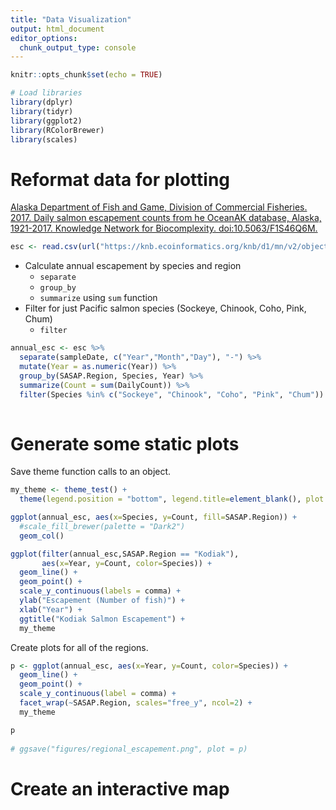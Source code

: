```yaml
---
title: "Data Visualization"
output: html_document
editor_options: 
  chunk_output_type: console
---
```


```r
knitr::opts_chunk$set(echo = TRUE)
```

```r

# Load libraries
library(dplyr)
library(tidyr)
library(ggplot2)
library(RColorBrewer)
library(scales)

```

# Reformat data for plotting

[Alaska Department of Fish and Game, Division of Commercial Fisheries. 2017. Daily salmon escapement counts from he OceanAK database, Alaska, 1921-2017. Knowledge Network for Biocomplexity. doi:10.5063/F1S46Q6M.](https://knb.ecoinformatics.org/view/doi:10.5063/F1S46Q6M) 

```r

esc <- read.csv(url("https://knb.ecoinformatics.org/knb/d1/mn/v2/object/urn%3Auuid%3Af119a05b-bbe7-4aea-93c6-85434dcb1c5e", method="libcurl"), stringsAsFactors=FALSE)

```

* Calculate annual escapement by species and region 
    + `separate`
    + `group_by`
    + `summarize` using `sum` function
* Filter for just Pacific salmon species (Sockeye, Chinook, Coho, Pink, Chum)
    + `filter` 

```r

annual_esc <- esc %>% 
  separate(sampleDate, c("Year","Month","Day"), "-") %>% 
  mutate(Year = as.numeric(Year)) %>% 
  group_by(SASAP.Region, Species, Year) %>% 
  summarize(Count = sum(DailyCount)) %>% 
  filter(Species %in% c("Sockeye", "Chinook", "Coho", "Pink", "Chum"))
  
```


# Generate some static plots 

Save theme function calls to an object.

```r
my_theme <- theme_test() + 
  theme(legend.position = "bottom", legend.title=element_blank(), plot.title=element_text(hjust = 0.5))
```


```r

ggplot(annual_esc, aes(x=Species, y=Count, fill=SASAP.Region)) + 
  #scale_fill_brewer(palette = "Dark2")
  geom_col()

```

```r
ggplot(filter(annual_esc,SASAP.Region == "Kodiak"), 
       aes(x=Year, y=Count, color=Species)) + 
  geom_line() + 
  geom_point() + 
  scale_y_continuous(labels = comma) +
  ylab("Escapement (Number of fish)") + 
  xlab("Year") +
  ggtitle("Kodiak Salmon Escapement") + 
  my_theme

```

Create plots for all of the regions. 

```r

p <- ggplot(annual_esc, aes(x=Year, y=Count, color=Species)) +
  geom_line() +
  geom_point() + 
  scale_y_continuous(label = comma) + 
  facet_wrap(~SASAP.Region, scales="free_y", ncol=2) + 
  my_theme

p
  
# ggsave("figures/regional_escapement.png", plot = p)

```


# Create an interactive map 


